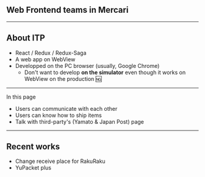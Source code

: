 ## Web Frontend teams in Mercari

<!-- Web,ITP,CS-Toolの図 -->

---

## About ITP

- React / Redux / Redux-Saga
- A web app on WebView
- Developped on the PC browser (usually, Google Chrome)
  - Don't want to develop **on the simulator** even though it works on WebView on the production :ng:

---

In this page

- Users can communicate with each other
- Users can know how to ship items
- Talk with third-party's (Yamato & Japan Post) page

<!-- TODO: スクリーンショットで補完 -->

---

## Recent works

- Change receive place for RakuRaku
- YuPacket plus
